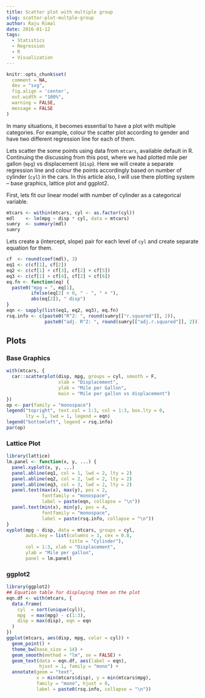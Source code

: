 ```yaml
---
title: Scatter plot with multiple group
slug: scatter-plot-multple-group
author: Raju Rimal
date: 2016-01-12
tags:
  - Statistics
  - Regression
  - R
  - Visualization
---
```


```r
knitr::opts_chunk$set(
  comment = NA, 
  dev = "svg",
  fig.align = 'center', 
  out.width = "100%",
  warning = FALSE, 
  message = FALSE
)
```


In many situations, it becomes essential to have a plot with multiple categories. For example, colour the scatter plot according to gender and have two different regression line for each of them.

Lets scatter the some points using data from `mtcars`, available default in R. Continuing the discussing from this post, where we had plotted mile per gallon (`mpg`) vs displacement (`disp`). Here we will create a separate regression line and colour the points accordingly based on number of cylinder (`cyl`) in the cars. In this article also, I will use there plotting system -- base graphics, lattice plot and ggplot2. 

First, lets fit our linear model with number of cylinder as a categorical variable.

```r
mtcars <- within(mtcars, cyl <- as.factor(cyl))
mdl    <- lm(mpg ~ disp * cyl, data = mtcars)
sumry  <- summary(mdl)
sumry
```

Lets create a (intercept, slope) pair for each level of `cyl` and create separate equation for them.

```r
cf  <- round(coef(mdl), 3)
eq1 <- c(cf[1], cf[2])
eq2 <- c(cf[1] + cf[3], cf[2] + cf[5])
eq3 <- c(cf[1] + cf[4], cf[2] + cf[6])
eq.fn <- function(eq) {
  paste0("mpg = ", eq[1],
         ifelse(eq[2] < 0, " - ", " + "),
         abs(eq[2]), " disp")
}
eqn <- sapply(list(eq1, eq2, eq3), eq.fn)
rsq.info <- c(paste0("R^2: ", round(sumry[["r.squared"]], 2)),
              paste0("adj. R^2: ", round(sumry[["adj.r.squared"]], 2)))
```

## Plots {.tabset}

### Base Graphics {.tab}
```r
with(mtcars, {
  car::scatterplot(disp, mpg, groups = cyl, smooth = F,
                   xlab = "Displacement",
                   ylab = "Mile per Gallon",
                   main = "Mile per gallon vs displacement")
})
op <- par(family = "monospace")
legend("topright", text.col = 1:3, col = 1:3, box.lty = 0,
       lty = 1, lwd = 1, legend = eqn)
legend("bottomleft", legend = rsq.info)
par(op)
```

### Lattice Plot {.tab}
```r
library(lattice)
lm.panel <- function(x, y, ...) {
  panel.xyplot(x, y, ...)
  panel.abline(eq1, col = 1, lwd = 2, lty = 2)
  panel.abline(eq2, col = 2, lwd = 2, lty = 2)
  panel.abline(eq3, col = 3, lwd = 2, lty = 2)
  panel.text(max(x), max(y), pos = 2,
             fontfamily = "monospace",
             label = paste(eqn, collapse = "\n"))
  panel.text(min(x), min(y), pos = 4,
             fontfamily = "monospace",
             label = paste(rsq.info, collapse = "\n"))
}
xyplot(mpg ~ disp, data = mtcars, groups = cyl,
       auto.key = list(columns = 3, cex = 0.8,
                       title = "Cylinder"),
       col = 1:3, xlab = "Displacement",
       ylab = "Mile per gallon",
       panel = lm.panel)
```

### ggplot2 {.tab}
```r
library(ggplot2)
## Equation table for displaying them on the plot
eqn.df <- with(mtcars, {
  data.frame(
    cyl  = sort(unique(cyl)),
    mpg  = max(mpg) - c(1:3),
    disp = max(disp), eqn = eqn
  )
})
ggplot(mtcars, aes(disp, mpg, color = cyl)) +
  geom_point() +
  theme_bw(base_size = 14) +
  geom_smooth(method = "lm", se = FALSE) +
  geom_text(data = eqn.df, aes(label = eqn),
            hjust = 1, family = "mono") +
  annotate(geom = "text",
           x = min(mtcars$disp), y = min(mtcars$mpg),
           family = "mono", hjust = 0,
           label = paste0(rsq.info, collapse = "\n"))
```


